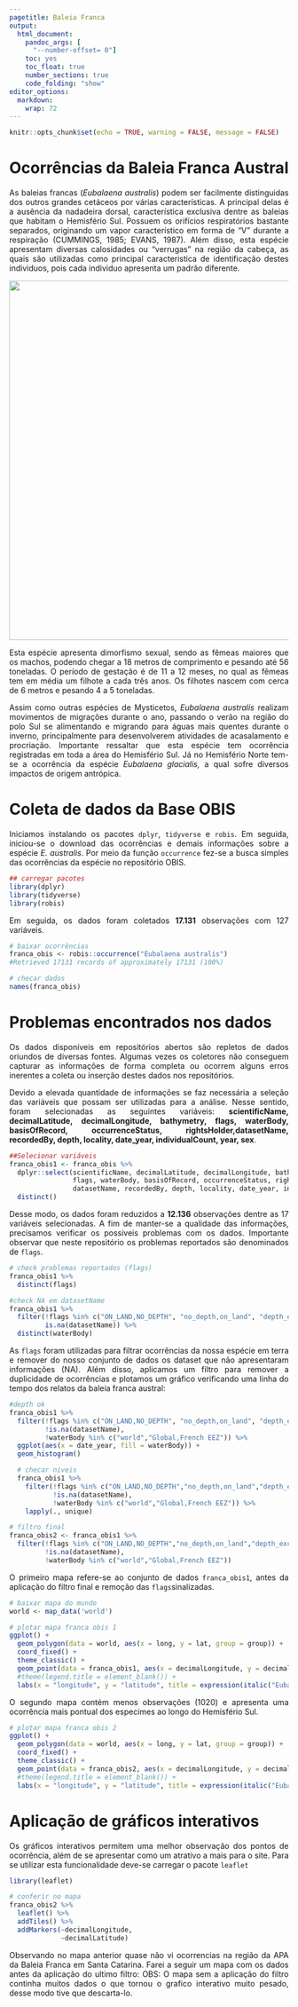 ```yaml
---
pagetitle: Baleia Franca
output:
  html_document:
    pandoc_args: [
      "--number-offset= 0"]
    toc: yes
    toc_float: true
    number_sections: true
    code_folding: "show"
editor_options: 
  markdown: 
    wrap: 72
---
```


```{=html}
<style>
body {
text-align: justify}
</style>
```
```r
knitr::opts_chunk$set(echo = TRUE, warning = FALSE, message = FALSE)
```

# Ocorrências da Baleia Franca Austral

As baleias francas (*Eubalaena australis*) podem ser facilmente
distinguidas dos outros grandes cetáceos por várias características. A
principal delas é a ausência da nadadeira dorsal, característica
exclusiva dentre as baleias que habitam o Hemisfério Sul. Possuem os
orifícios respiratórios bastante separados, originando um vapor
característico em forma de "V" durante a respiração (CUMMINGS, 1985;
EVANS, 1987). Além disso, esta espécie apresentam diversas calosidades
ou "verrugas" na região da cabeça, as quais são utilizadas como
principal caracteristica de identificação destes individuos, pois cada
individuo apresenta um padrão diferente.


<center>
![](imagens/whale_main.jpg){width="648"}
</center>


Esta espécie apresenta dimorfismo sexual, sendo as fêmeas maiores que os
machos, podendo chegar a 18 metros de comprimento e pesando até 56
toneladas. O período de gestação é de 11 a 12 meses, no qual as fêmeas
tem em média um filhote a cada três anos. Os filhotes nascem com cerca
de 6 metros e pesando 4 a 5 toneladas.

Assim como outras espécies de Mysticetos, *Eubalaena australis* realizam
movimentos de migrações durante o ano, passando o verão na região do
polo Sul se alimentando e migrando para águas mais quentes durante o
inverno, principalmente para desenvolverem atividades de acasalamento e
procriação. Importante ressaltar que esta espécie tem ocorrência
registradas em toda a área do Hemisfério Sul. Já no Hemisfério Norte
tem-se a ocorrência da espécie *Eubalaena glacialis,* a qual sofre
diversos impactos de origem antrópica.

# Coleta de dados da Base OBIS

Iniciamos instalando os pacotes `dplyr`, `tidyverse` e `robis`. Em
seguida, iniciou-se o download das ocorrências e demais informações
sobre a espécie *E. australis*. Por meio da função `occurrence` fez-se a
busca simples das ocorrências da espécie no repositório OBIS.
```r
## carregar pacotes
library(dplyr)
library(tidyverse)
library(robis)

```

Em seguida, os dados foram coletados **17.131** observações com 127
variáveis.
```r
# baixar ocorrências
franca_obis <- robis::occurrence("Eubalaena australis")
#Retrieved 17131 records of approximately 17131 (100%)

```


```r

# checar dados
names(franca_obis)
```

# Problemas encontrados nos dados

Os dados disponíveis em repositórios abertos são repletos de dados oriundos de diversas fontes. Algumas vezes os coletores não conseguem capturar as informações de forma completa ou ocorrem alguns erros inerentes a coleta ou inserção destes dados nos repositórios.

Devido a elevada quantidade de informações se faz necessária a seleção das variáveis que possam ser utilizadas para a análise. Nesse sentido, foram selecionadas as seguintes variáveis: **scientificName, decimalLatitude, decimalLongitude, bathymetry, flags, waterBody, basisOfRecord, occurrenceStatus, rightsHolder,datasetName, recordedBy, depth, locality, date_year, individualCount, year, sex**.  
```r
##Selecionar variáveis
franca_obis1 <- franca_obis %>% 
  dplyr::select(scientificName, decimalLatitude, decimalLongitude, bathymetry,
                flags, waterBody, basisOfRecord, occurrenceStatus, rightsHolder,
                datasetName, recordedBy, depth, locality, date_year, individualCount, year, sex) %>%
  distinct()
```

Desse modo, os dados foram reduzidos a **12.136** observações dentre as 17 variáveis selecionadas. A fim de manter-se a qualidade das informações, precisamos verificar os possiveis problemas com os dados. Importante observar que neste repositório os problemas reportados são denominados de `flags`.
```r

# check problemas reportados (flags)
franca_obis1 %>% 
  distinct(flags)
```

```r
#check NA em datasetName
franca_obis1 %>% 
  filter(!flags %in% c("ON_LAND,NO_DEPTH", "no_depth,on_land", "depth_exceeds_bath,on_land", "on_land,no_depth", "on_land", "on_land,depth_exceeds_bath", "ON_LAND", "ON_LAND,DEPTH_EXCEEDS_BATH"),
         is.na(datasetName)) %>% 
  distinct(waterBody)
```

As `flags` foram utilizadas para filtrar ocorrências da nossa espécie em terra e remover do nosso conjunto de dados os dataset que não apresentaram informações (NA). Além disso, aplicamos um filtro para remover a duplicidade de ocorrências e plotamos um gráfico verificando uma linha do tempo dos relatos da baleia franca austral:
```r
#depth ok
franca_obis1 %>% 
  filter(!flags %in% c("ON_LAND,NO_DEPTH", "no_depth,on_land", "depth_exceeds_bath,on_land", "on_land,no_depth", "on_land", "on_land,depth_exceeds_bath", "ON_LAND", "ON_LAND,DEPTH_EXCEEDS_BATH"),
         !is.na(datasetName),
         !waterBody %in% c("world","Global,French EEZ")) %>%
  ggplot(aes(x = date_year, fill = waterBody)) +
  geom_histogram() 

  # checar niveis
  franca_obis1 %>% 
    filter(!flags %in% c("ON_LAND,NO_DEPTH","no_depth,on_land","depth_exceeds_bath,on_land","on_land,no_depth", "on_land", "on_land,depth_exceeds_bath", "ON_LAND", "ON_LAND,DEPTH_EXCEEDS_BATH"),
           !is.na(datasetName),
           !waterBody %in% c("world","Global,French EEZ")) %>% 
    lapply(., unique)
```

```r
# filtro final
franca_obis2 <- franca_obis1 %>% 
  filter(!flags %in% c("ON_LAND,NO_DEPTH","no_depth,on_land","depth_exceeds_bath,on_land","on_land,no_depth", "on_land", "on_land,depth_exceeds_bath", "ON_LAND", "ON_LAND,DEPTH_EXCEEDS_BATH"),
         !is.na(datasetName),
         !waterBody %in% c("world","Global,French EEZ"))
```

O primeiro mapa refere-se ao conjunto de dados `franca_obis1`, antes da aplicação do filtro final e remoção das `flags`sinalizadas. 
```r
# baixar mapa do mundo
world <- map_data('world')

# plotar mapa franca obis 1
ggplot() +
  geom_polygon(data = world, aes(x = long, y = lat, group = group)) +
  coord_fixed() +
  theme_classic() +
  geom_point(data = franca_obis1, aes(x = decimalLongitude, y = decimalLatitude, color = waterBody)) +
  #theme(legend.title = element_blank()) +
  labs(x = "longitude", y = "latitude", title = expression(italic("Eubalaena australis")))
```

O segundo mapa contém menos observações (1020) e apresenta uma ocorrência mais pontual dos especimes ao longo do Hemisfério Sul. 
```r
# plotar mapa franca obis 2
ggplot() +
  geom_polygon(data = world, aes(x = long, y = lat, group = group)) +
  coord_fixed() +
  theme_classic() +
  geom_point(data = franca_obis2, aes(x = decimalLongitude, y = decimalLatitude, color = waterBody)) +
  #theme(legend.title = element_blank()) +
  labs(x = "longitude", y = "latitude", title = expression(italic("Eubalaena australis")))
```

# Aplicação de gráficos interativos

Os gráficos interativos permitem uma melhor observação dos pontos de ocorrência, além de se apresentar como um atrativo a mais para o site. Para se utilizar esta funcionalidade deve-se carregar o pacote `leaflet`
```r
library(leaflet)
```

```r

# conferir no mapa
franca_obis2 %>% 
  leaflet() %>% 
  addTiles() %>% 
  addMarkers(~decimalLongitude,
             ~decimalLatitude)
```

Observando no mapa anterior quase não vi ocorrencias na região da APA da Baleia Franca em Santa Catarina. Farei a seguir um mapa com os dados antes da aplicação do ultimo filtro:
OBS: O mapa sem a aplicação do filtro continha muitos dados o que tornou o grafico interativo muito pesado, desse modo tive que descarta-lo.





